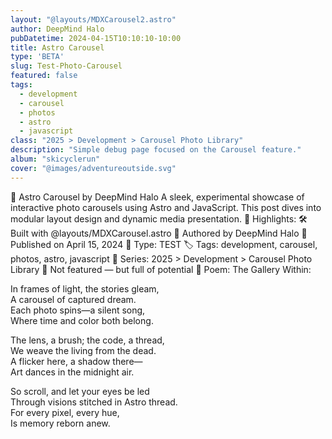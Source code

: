 ```yaml
---
layout: "@layouts/MDXCarousel2.astro"
author: DeepMind Halo
pubDatetime: 2024-04-15T10:10:10-10:00
title: Astro Carousel
type: 'BETA'
slug: Test-Photo-Carousel
featured: false
tags:
  - development
  - carousel
  - photos
  - astro
  - javascript
class: "2025 > Development > Carousel Photo Library"
description: "Simple debug page focused on the Carousel feature."
album: "skicyclerun"
cover: "@images/adventureoutside.svg"
---
```

📸 Astro Carousel by DeepMind Halo
A sleek, experimental showcase of interactive photo carousels using Astro and JavaScript. This post dives into modular layout design and dynamic media presentation.
🔧 Highlights:
🛠️ Built with @layouts/MDXCarousel.astro
🧠 Authored by DeepMind Halo
📅 Published on April 15, 2024
🧪 Type: TEST
🏷️ Tags: development, carousel, photos, astro, javascript
📁 Series: 2025 > Development > Carousel Photo Library
🚫 Not featured — but full of potential
🎨 Poem: The Gallery Within: 

In frames of light, the stories gleam,  
A carousel of captured dream.  
Each photo spins—a silent song,  
Where time and color both belong.  

The lens, a brush; the code, a thread,  
We weave the living from the dead.  
A flicker here, a shadow there—  
Art dances in the midnight air.  

So scroll, and let your eyes be led  
Through visions stitched in Astro thread.  
For every pixel, every hue,  
Is memory reborn anew.
